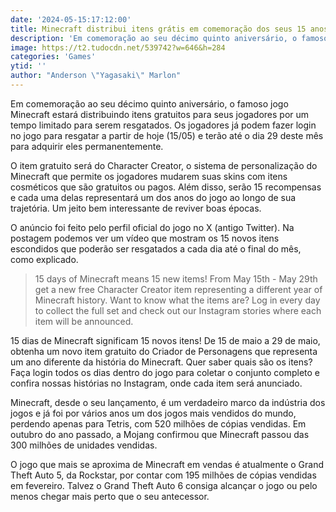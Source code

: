 ```yaml
---
date: '2024-05-15:17:12:00'
title: Minecraft distribui itens grátis em comemoração dos seus 15 anos
description: 'Em comemoração ao seu décimo quinto aniversário, o famoso jogo Minecraft estará distribuindo itens gratuitos para seus jogadores por um tempo limitado para serem resgatados. Os jogadores já podem fazer login no jogo para resgatar a partir de hoje (15/05) e terão até o dia 29 deste mês para adquirir eles permanentemente.'
image: https://t2.tudocdn.net/539742?w=646&h=284
categories: 'Games'
ytid: ''
author: "Anderson \"Yagasaki\" Marlon"
---
```


Em comemoração ao seu décimo quinto aniversário, o famoso jogo Minecraft estará distribuindo itens gratuitos para seus jogadores por um tempo limitado para serem resgatados. Os jogadores já podem fazer login no jogo para resgatar a partir de hoje (15/05) e terão até o dia 29 deste mês para adquirir eles permanentemente.

O item gratuito será do Character Creator, o sistema de personalização do Minecraft que permite os jogadores mudarem suas skins com itens cosméticos que são gratuitos ou pagos. Além disso, serão 15 recompensas e cada uma delas representará um dos anos do jogo ao longo de sua trajetória. Um jeito bem interessante de reviver boas épocas.

O anúncio foi feito pelo perfil oficial do jogo no X (antigo Twitter). Na postagem podemos ver um vídeo que mostram os 15 novos itens escondidos que poderão ser resgatados a cada dia até o final do mês, como explicado.

> 15 days of Minecraft means 15 new items! From May 15th - May 29th get a new free Character Creator item representing a different year of Minecraft history. Want to know what the items are? Log in every day to collect the full set and check out our Instagram stories where each item will be announced.

15 dias de Minecraft significam 15 novos itens! De 15 de maio a 29 de maio, obtenha um novo item gratuito do Criador de Personagens que representa um ano diferente da história do Minecraft. Quer saber quais são os itens? Faça login todos os dias dentro do jogo para coletar o conjunto completo e confira nossas histórias no Instagram, onde cada item será anunciado.

Minecraft, desde o seu lançamento, é um verdadeiro marco da indústria dos jogos e já foi por vários anos um dos jogos mais vendidos do mundo, perdendo apenas para Tetris, com 520 milhões de cópias vendidas. Em outubro do ano passado, a Mojang confirmou que Minecraft passou das 300 milhões de unidades vendidas.

O jogo que mais se aproxima de Minecraft em vendas é atualmente o Grand Theft Auto 5, da Rockstar, por contar com 195 milhões de cópias vendidas em fevereiro. Talvez o Grand Theft Auto 6 consiga alcançar o jogo ou pelo menos chegar mais perto que o seu antecessor.
